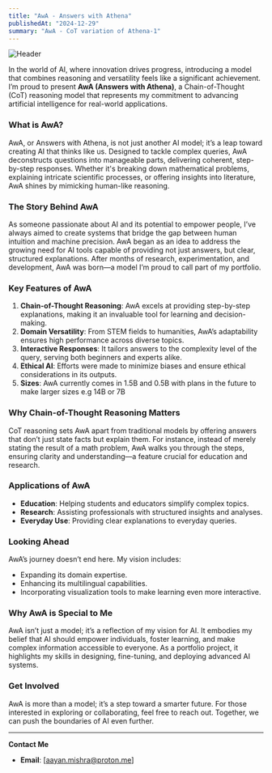 ```yaml
---
title: "AwA - Answers with Athena"
publishedAt: "2024-12-29"
summary: "AwA - CoT variation of Athena-1"
---
```

![Header](https://raw.githubusercontent.com/Aayan-Mishra/Images/refs/heads/main/AwA.png)

In the world of AI, where innovation drives progress, introducing a model that combines reasoning and versatility feels like a significant achievement. I’m proud to present **AwA (Answers with Athena)**, a Chain-of-Thought (CoT) reasoning model that represents my commitment to advancing artificial intelligence for real-world applications.

### **What is AwA?**
AwA, or Answers with Athena, is not just another AI model; it’s a leap toward creating AI that thinks like us. Designed to tackle complex queries, AwA deconstructs questions into manageable parts, delivering coherent, step-by-step responses. Whether it's breaking down mathematical problems, explaining intricate scientific processes, or offering insights into literature, AwA shines by mimicking human-like reasoning.

### **The Story Behind AwA**
As someone passionate about AI and its potential to empower people, I’ve always aimed to create systems that bridge the gap between human intuition and machine precision. AwA began as an idea to address the growing need for AI tools capable of providing not just answers, but clear, structured explanations. After months of research, experimentation, and development, AwA was born—a model I’m proud to call part of my portfolio.

### **Key Features of AwA**
1. **Chain-of-Thought Reasoning**: AwA excels at providing step-by-step explanations, making it an invaluable tool for learning and decision-making.
2. **Domain Versatility**: From STEM fields to humanities, AwA’s adaptability ensures high performance across diverse topics.
3. **Interactive Responses**: It tailors answers to the complexity level of the query, serving both beginners and experts alike.
4. **Ethical AI**: Efforts were made to minimize biases and ensure ethical considerations in its outputs.
5. **Sizes**: AwA currently comes in 1.5B and 0.5B with plans in the future to make larger sizes e.g 14B or 7B

### **Why Chain-of-Thought Reasoning Matters**
CoT reasoning sets AwA apart from traditional models by offering answers that don’t just state facts but explain them. For instance, instead of merely stating the result of a math problem, AwA walks you through the steps, ensuring clarity and understanding—a feature crucial for education and research.

### **Applications of AwA**
- **Education**: Helping students and educators simplify complex topics.
- **Research**: Assisting professionals with structured insights and analyses.
- **Everyday Use**: Providing clear explanations to everyday queries.

### **Looking Ahead**
AwA’s journey doesn’t end here. My vision includes:
- Expanding its domain expertise.
- Enhancing its multilingual capabilities.
- Incorporating visualization tools to make learning even more interactive.

### **Why AwA is Special to Me**
AwA isn’t just a model; it’s a reflection of my vision for AI. It embodies my belief that AI should empower individuals, foster learning, and make complex information accessible to everyone. As a portfolio project, it highlights my skills in designing, fine-tuning, and deploying advanced AI systems.

### **Get Involved**
AwA is more than a model; it’s a step toward a smarter future. For those interested in exploring or collaborating, feel free to reach out. Together, we can push the boundaries of AI even further.

---

**Contact Me**
- **Email**: [aayan.mishra@proton.me]
```

